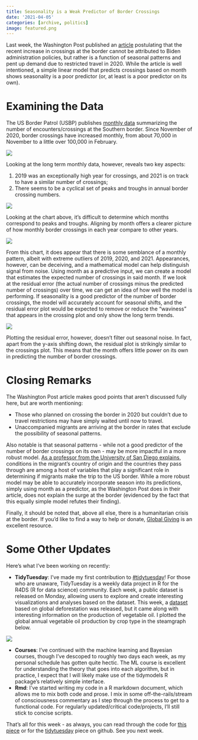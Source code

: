 ```yaml
---
title: Seasonality is a Weak Predictor of Border Crossings
date: '2021-04-05'
categories: [archive, politics]
image: featured.png
---
```


Last week, the Washington Post published an [article](https://www.washingtonpost.com/politics/2021/03/23/theres-no-migrant-surge-us-southern-border-heres-data/) postulating that the recent increase in crossings at the border cannot be attributed to Biden administration policies, but rather is a function of seasonal patterns and pent up demand due to restricted travel in 2020. While the article is well intentioned, a simple linear model that predicts crossings based on month shows seasonality is a poor predictor (or, at least is a poor predictor on its own).

# Examining the Data

The  US Border Patrol (USBP) publishes [monthly data](https://www.cbp.gov/newsroom/stats/southwest-land-border-encounters) summarizing the number of encounters/crossings at the Southern border. Since November of 2020, border crossings have increased monthly, from about 70,000 in November to a little over 100,000 in February.

![](pics/plot_01.png)

Looking at the long term monthly data, however, reveals two key aspects:

1. 2019 was an exceptionally high year for crossings, and 2021 is on track to have a similar number of crossings;
2. There seems to be a cyclical set of peaks and troughs in annual border crossing numbers.

![](pics/plot_02.png)

Looking at the chart above, it’s difficult to determine which months correspond to peaks and troughs. Aligning by month offers a clearer picture of how monthly border crossings in each year compare to other years.

![](pics/plot_03.png)

From this chart, it does appear that there is some semblance of a monthly pattern, albeit with extreme outliers of 2019, 2020, and 2021. Appearances, however, can be deceiving, and a mathematical model can help distinguish signal from noise. Using month as a predictive input, we can create a model that estimates the expected number of crossings in said month. If we look at the residual error (the actual number of crossings minus the predicted number of crossings) over time, we can get an idea of how well the model is performing. If seasonality is a good predictor of the number of border crossings, the model will accurately account for seasonal shifts, and the residual error plot would be expected to remove or reduce the “waviness” that appears in the crossing plot and only show the long term trends. 

![](pics/plot_04.png)

Plotting the residual error, however, doesn’t filter out seasonal noise. In fact, apart from the y-axis shifting down, the residual plot is strikingly similar to the crossings plot. This means that the month offers little power on its own in predicting the number of border crossings.

# Closing Remarks

The Washington Post article makes good points that aren’t discussed fully here, but are worth mentioning:

* Those who planned on crossing the border in 2020 but couldn’t due to travel restrictions may have simply waited until now to travel.
* Unaccompanied migrants are arriving at the border in rates that exclude the possibility of seasonal patterns.

Also notable is that seasonal patterns - while not a good predictor of the number of border crossings on its own - may be more impactful in a more robust model. [As a professor from the University of San Diego explains](https://www.nbcsandiego.com/news/local/professor-reacts-to-wapo-articles-claims-border-is-not-seeing-surge-or-crisis/2559256/), conditions in the migrant’s country of origin and the countries they pass through are among a host of variables that play a significant role in determining if migrants make the trip to the US border. While a more robust model may be able to accurately incorporate season into its predictions, simply using month as a predictor, as the Washington Post does in their article, does not explain the surge at the border (evidenced by the fact that this equally simple model refutes their finding).

Finally, it should be noted that, above all else, there is a humanitarian crisis at the border. If you’d like to find a way to help or donate, [Global Giving](https://www.globalgiving.org/us-mexico-border-crisis/) is an excellent resource.  

# Some Other Updates

Here’s what I’ve been working on recently:

* **TidyTuesday**: I’ve made my first contribution to [#tidytuesday](https://twitter.com/search?q=%23tidytuesday&src=typed_query)! For those who are unaware, TidyTuesday is a weekly data project in R for the R4DS (R for data science) community. Each week, a public dataset is released on Monday, allowing users to explore and create interesting visualizations and analyses based on the dataset. This week, a [dataset](https://github.com/rfordatascience/tidytuesday/blob/master/data/2021/2021-04-06/readme.md) based on global deforestation was released, but it came along with interesting information on the production of vegetable oil. I plotted the global annual vegetable oil production by crop type in the steamgraph below. 

![](pics/tidytuesday15.png)

* **Courses**: I’ve continued with the machine learning and Bayesian courses, though I’ve descoped to roughly two days each week, as my personal schedule has gotten quite hectic. The ML course is excellent for understanding the theory that goes into each algorithm, but in practice, I expect that I will likely make use of the tidymodels R package’s relatively simple interface.
* **Rmd**: I’ve started writing my code in a R markdown document, which allows me to mix both code and prose. I mix in some off-the-rails/stream of consciousness commentary as I step through the process to get to a functional code. For regularly updated/critical code/projects, I’ll still stick to concise scripts.

That’s all for this week - as always, you can read through the code for [this piece](https://github.com/markjrieke/thedatadiary/tree/main/2021.04.02-border_crossings) or for the [tidytuesday](https://github.com/markjrieke/thedatadiary/blob/main/tidytuesday/2021.04.05-deforestation/tidydeforestation.md) piece on github. See you next week. 
